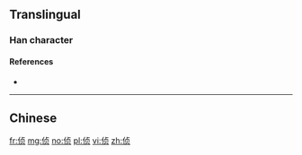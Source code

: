 {{also|偵}}
==Translingual==

===Han character===
{{Han char|rn=9|rad=人|as=06|sn=8|four=|canj=OYBO|ids=⿰亻贞}}

====References====
* {{Han ref|kx=0102.291|hdz=10147.070|uh=4FA6|ud=20390}}

----

==Chinese==
{{zh-see|偵}}

[[fr:侦]]
[[mg:侦]]
[[no:侦]]
[[pl:侦]]
[[vi:侦]]
[[zh:侦]]